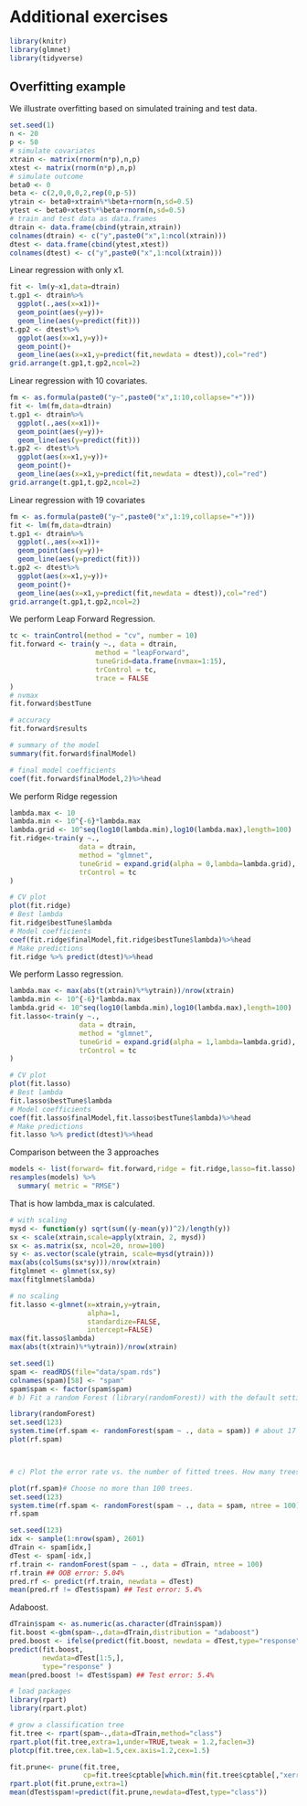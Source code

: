# Additional exercises

```r
library(knitr)
library(glmnet)
library(tidyverse)
```

## Overfitting example

We illustrate overfitting based on simulated training and test data.

```r
set.seed(1)
n <- 20
p <- 50
# simulate covariates
xtrain <- matrix(rnorm(n*p),n,p)
xtest <- matrix(rnorm(n*p),n,p)
# simulate outcome
beta0 <- 0
beta <- c(2,0,0,0,2,rep(0,p-5))
ytrain <- beta0+xtrain%*%beta+rnorm(n,sd=0.5)
ytest <- beta0+xtest%*%beta+rnorm(n,sd=0.5)
# train and test data as data.frames
dtrain <- data.frame(cbind(ytrain,xtrain))
colnames(dtrain) <- c("y",paste0("x",1:ncol(xtrain)))
dtest <- data.frame(cbind(ytest,xtest))
colnames(dtest) <- c("y",paste0("x",1:ncol(xtrain)))
```

Linear regression with only x1.

```r
fit <- lm(y~x1,data=dtrain)
t.gp1 <- dtrain%>%
  ggplot(.,aes(x=x1))+
  geom_point(aes(y=y))+
  geom_line(aes(y=predict(fit)))
t.gp2 <- dtest%>%
  ggplot(aes(x=x1,y=y))+
  geom_point()+
  geom_line(aes(x=x1,y=predict(fit,newdata = dtest)),col="red")
grid.arrange(t.gp1,t.gp2,ncol=2)
```

Linear regression with 10 covariates.
```r
fm <- as.formula(paste0("y~",paste0("x",1:10,collapse="+")))
fit <- lm(fm,data=dtrain)
t.gp1 <- dtrain%>%
  ggplot(.,aes(x=x1))+
  geom_point(aes(y=y))+
  geom_line(aes(y=predict(fit)))
t.gp2 <- dtest%>%
  ggplot(aes(x=x1,y=y))+
  geom_point()+
  geom_line(aes(x=x1,y=predict(fit,newdata = dtest)),col="red")
grid.arrange(t.gp1,t.gp2,ncol=2)
```

Linear regression with 19 covariates
```r
fm <- as.formula(paste0("y~",paste0("x",1:19,collapse="+")))
fit <- lm(fm,data=dtrain)
t.gp1 <- dtrain%>%
  ggplot(.,aes(x=x1))+
  geom_point(aes(y=y))+
  geom_line(aes(y=predict(fit)))
t.gp2 <- dtest%>%
  ggplot(aes(x=x1,y=y))+
  geom_point()+
  geom_line(aes(x=x1,y=predict(fit,newdata = dtest)),col="red")
grid.arrange(t.gp1,t.gp2,ncol=2)
```

We perform Leap Forward Regression.


```r
tc <- trainControl(method = "cv", number = 10)
fit.forward <- train(y ~., data = dtrain,
                     method = "leapForward", 
                     tuneGrid=data.frame(nvmax=1:15),
                     trControl = tc,
                     trace = FALSE
)
# nvmax
fit.forward$bestTune

# accuracy
fit.forward$results

# summary of the model
summary(fit.forward$finalModel)

# final model coefficients
coef(fit.forward$finalModel,2)%>%head
```


We perform Ridge regession

```r
lambda.max <- 10
lambda.min <- 10^{-6}*lambda.max
lambda.grid <- 10^seq(log10(lambda.min),log10(lambda.max),length=100)
fit.ridge<-train(y ~., 
                 data = dtrain,
                 method = "glmnet",
                 tuneGrid = expand.grid(alpha = 0,lambda=lambda.grid),
                 trControl = tc
) 

# CV plot
plot(fit.ridge)
# Best lambda
fit.ridge$bestTune$lambda
# Model coefficients
coef(fit.ridge$finalModel,fit.ridge$bestTune$lambda)%>%head
# Make predictions
fit.ridge %>% predict(dtest)%>%head
```

We perform Lasso regression.
```r
lambda.max <- max(abs(t(xtrain)%*%ytrain))/nrow(xtrain)
lambda.min <- 10^{-6}*lambda.max
lambda.grid <- 10^seq(log10(lambda.min),log10(lambda.max),length=100)
fit.lasso<-train(y ~., 
                 data = dtrain,
                 method = "glmnet",
                 tuneGrid = expand.grid(alpha = 1,lambda=lambda.grid),
                 trControl = tc
) 

# CV plot
plot(fit.lasso)
# Best lambda
fit.lasso$bestTune$lambda
# Model coefficients
coef(fit.lasso$finalModel,fit.lasso$bestTune$lambda)%>%head
# Make predictions
fit.lasso %>% predict(dtest)%>%head
```

Comparison between the 3 approaches
```r
models <- list(forward= fit.forward,ridge = fit.ridge,lasso=fit.lasso)
resamples(models) %>% 
  summary( metric = "RMSE")
```

That is how lambda_max is calculated.
```r
# with scaling
mysd <- function(y) sqrt(sum((y-mean(y))^2)/length(y))
sx <- scale(xtrain,scale=apply(xtrain, 2, mysd))
sx <- as.matrix(sx, ncol=20, nrow=100)
sy <- as.vector(scale(ytrain, scale=mysd(ytrain)))
max(abs(colSums(sx*sy)))/nrow(xtrain)
fitglmnet <- glmnet(sx,sy)
max(fitglmnet$lambda)

# no scaling
fit.lasso <-glmnet(x=xtrain,y=ytrain,
                   alpha=1,
                   standardize=FALSE,
                   intercept=FALSE) 
max(fit.lasso$lambda)
max(abs(t(xtrain)%*%ytrain))/nrow(xtrain)
```



```r
set.seed(1)
spam <- readRDS(file="data/spam.rds")
colnames(spam)[58] <- "spam"
spam$spam <- factor(spam$spam)
# b) Fit a random Forest (library(randomForest)) with the default settings. 

library(randomForest)
set.seed(123)
system.time(rf.spam <- randomForest(spam ~ ., data = spam)) # about 17 sec
plot(rf.spam)



# c) Plot the error rate vs. the number of fitted trees. How many trees are necessary? Refit the model with the chosen number of trees. How long does it take now?

plot(rf.spam)# Choose no more than 100 trees.
set.seed(123)
system.time(rf.spam <- randomForest(spam ~ ., data = spam, ntree = 100)) # about 3 sec
rf.spam

set.seed(123)
idx <- sample(1:nrow(spam), 2601)
dTrain <- spam[idx,]
dTest <- spam[-idx,]
rf.train <- randomForest(spam ~ ., data = dTrain, ntree = 100)
rf.train ## OOB error: 5.04%
pred.rf <- predict(rf.train, newdata = dTest)
mean(pred.rf != dTest$spam) ## Test error: 5.4%

```

Adaboost.
```r
dTrain$spam <- as.numeric(as.character(dTrain$spam))
fit.boost <-gbm(spam~.,data=dTrain,distribution = "adaboost") 
pred.boost <- ifelse(predict(fit.boost, newdata = dTest,type="response")>0.5,1,0)
predict(fit.boost,
        newdata=dTest[1:5,],
        type="response" )
mean(pred.boost != dTest$spam) ## Test error: 5.4%
```

```r
# load packages
library(rpart)
library(rpart.plot)

# grow a classification tree
fit.tree <- rpart(spam~.,data=dTrain,method="class")
rpart.plot(fit.tree,extra=1,under=TRUE,tweak = 1.2,faclen=3)
plotcp(fit.tree,cex.lab=1.5,cex.axis=1.2,cex=1.5)

fit.prune<- prune(fit.tree, 
                  cp=fit.tree$cptable[which.min(fit.tree$cptable[,"xerror"]),"CP"])
rpart.plot(fit.prune,extra=1)
mean(dTest$spam!=predict(fit.prune,newdata=dTest,type="class"))
```


